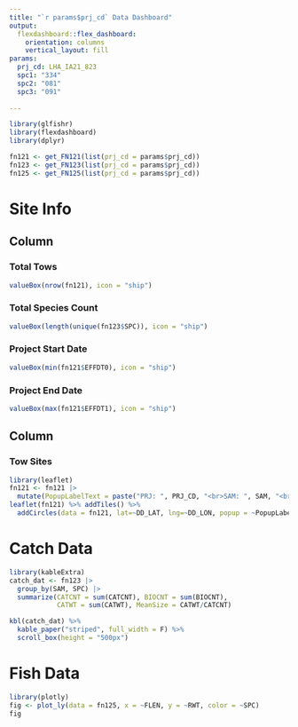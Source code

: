 ```yaml
---
title: "`r params$prj_cd` Data Dashboard"
output: 
  flexdashboard::flex_dashboard:
    orientation: columns
    vertical_layout: fill
params:
  prj_cd: LHA_IA21_823
  spc1: "334"
  spc2: "081"
  spc3: "091"
  
---
```


```r
library(glfishr)
library(flexdashboard)
library(dplyr)

fn121 <- get_FN121(list(prj_cd = params$prj_cd))
fn123 <- get_FN123(list(prj_cd = params$prj_cd))
fn125 <- get_FN125(list(prj_cd = params$prj_cd))
```

Site Info
==========
Column {data-width=250}
-----------------------------------------------------------------------

### Total Tows
```r
valueBox(nrow(fn121), icon = "ship")

```

### Total Species Count
```r

valueBox(length(unique(fn123$SPC)), icon = "ship")

```

### Project Start Date
```r
valueBox(min(fn121$EFFDT0), icon = "ship")
```

### Project End Date
```r
valueBox(max(fn121$EFFDT1), icon = "ship")
```


Column {data-width=600}
-----------------------------------------------------------------------

### Tow Sites

```r
library(leaflet)
fn121 <- fn121 |> 
  mutate(PopupLabelText = paste("PRJ: ", PRJ_CD, "<br>SAM: ", SAM, "<br>Date: ", EFFDT0, sep = ""))
leaflet(fn121) %>% addTiles() %>% 
  addCircles(data = fn121, lat=~DD_LAT, lng=~DD_LON, popup = ~PopupLabelText)

```

Catch Data
=====================
```r
library(kableExtra)
catch_dat <- fn123 |> 
  group_by(SAM, SPC) |> 
  summarize(CATCNT = sum(CATCNT), BIOCNT = sum(BIOCNT), 
            CATWT = sum(CATWT), MeanSize = CATWT/CATCNT)

kbl(catch_dat) %>%
  kable_paper("striped", full_width = F) %>%
  scroll_box(height = "500px")
```

Fish Data
=====================

```r
library(plotly)
fig <- plot_ly(data = fn125, x = ~FLEN, y = ~RWT, color = ~SPC)
fig

```
